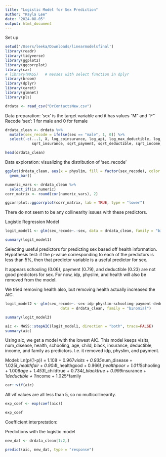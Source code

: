 ```yaml
---
title: "Logistic Model for Sex Prediction"
author: "Kayla Lee"
date: "2024-08-05"
output: html_document
---
```


Set up
```r
setwd('/Users/leeka/Downloads/linearmodelsfinal')
library(readr)
library(tidyverse)
library(ggplot2)
library(ggcorrplot)
library(car)
# library(MASS)   # messes with select function in dplyr
library(broom)
library(dplyr)
library(caret)
library(glmnet)
library(pls)

drdata <- read_csv("DrContactsNew.csv")
```


Data preparation: 'sex' is the target variable and it has values "M" and "F"
  Recode 'sex': 1 for male and 0 for female
```r
drdata_clean <- drdata %>%
  mutate(sex_recode = ifelse(sex == "male", 1, 0)) %>%
  select(-c(...1, X, log_coinsurance, log_api, log_max_deductible, log_income, log_fam_size,
            sqrt_insurance, sqrt_payment, sqrt_deductible, sqrt_income, sqrt_family))

head(drdata_clean)
```

Data exploration: visualizing the distribution of 'sex_recode'
```r
ggplot(drdata_clean, aes(x = physlim, fill = factor(sex_recode), color = factor(sex_recode))) +
  geom_bar()
```

```r
numeric_vars <- drdata_clean %>% 
  select_if(is.numeric)
corr_matrix <- round(cor(numeric_vars), 2)

ggcorrplot::ggcorrplot(corr_matrix, lab = TRUE, type = "lower")
```

There do not seem to be any collinearity issues with these predictors.

Logistic Regression Model
```r
logit_model1 <- glm(sex_recode~.-sex, data = drdata_clean, family = "binomial")

summary(logit_model1)
```

Selecting useful predictors for predicting sex based off health information.
Hypothesis test: if the p-value corresponding to each of the predictors is less than 5%, then that predictor variable is a useful predictor for sex. 

It appears schooling (0.06), payment (0.79), and deductible (0.23) are not good predictors for sex. For now, idp, physlim, and health will also be removed from the model.

We tried removing health also, but removing health actually increased the AIC.

```r
logit_model2 <- glm(sex_recode~.-sex-idp-physlim-schooling-payment-deductible, 
                         data = drdata_clean, family = "binomial")

summary(logit_model2)
```

```r
aic <- MASS::stepAIC(logit_model1, direction = "both", trace=FALSE)
summary(aic)
```

Using aic, we get a model with the lowest AIC. This model keeps visits, num_disease, health, schooling, age, child, black, insurance, deductible, income, and family as predictors. I.e. it removed idp, physlim, and payment.

Model: Ln(p/(1-p)) = 1.108 + 0.967*visits + 0.935*num_disease + 1.025*I_healthfair + 0.904*I_healthgood + 0.966*I_healthpoor + 1.011*Schooling + 1.008*age + 1.453*I_childtrue + 0.734*I_blacktrue + 0.999*insurance + 1*deductible + 1*income + 1.025*family 

```r
car::vif(aic)
```

All vif values are all less than 5, so no multicollinearity.

```r
exp_coef <- exp(coef(aic))

exp_coef
```

Coefficient interpretation: 



Predictions with the logistic model
```r
new_dat <- drdata_clean[1:2,]

predict(aic, new_dat, type = "response")
```
